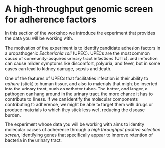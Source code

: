 # A high-throughput genomic screen for adherence factors

In this section of the workshop we introduce the experiment that provides the data you will be working with.

The motivation of the experiment is to identify candidate adhesion factors in a uropathogenic _Escherichia coli_ (UPEC). UPECs are the most common cause of community-acquired urinary tract infections (UTIs), and imfection can cause milder symptoms like discomfort, polyuria, and fever, but in some cases can lead to kidney damage, sepsis and death.

One of the features of UPECs that facilitaties infection is their ability to _adhere_ (stick) to human tissue, and also to materials that might be inserted into the urinary tract, such as catheter tubes. The better, and longer, a pathogen can hang around in the urinary tract, the more chance it has to contribute to illness. If we can identify the molecular components contributing to adherence, we might be able to target them with drugs or produce materials to which they stick less well, reducing the disease burden.

The experiment whose data you will be working with aims to identity molecular causes of adherence through a _high throughput positive selection screen_, identifying genes that specifically appear to improve retention of bacteria in the urinary tract. 